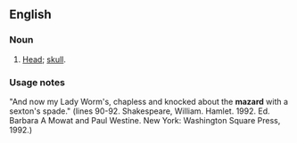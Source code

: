 ==English==

===Noun===
{{en-noun}}

# {{archaic|_|slang}} [[head|Head]]; [[skull]].

===Usage notes===
"And now my Lady Worm's, chapless and knocked about the '''mazard''' with a sexton's spade." (lines 90-92. Shakespeare, William. Hamlet. 1992. Ed. Barbara A Mowat and Paul Westine. New York: Washington Square Press, 1992.)